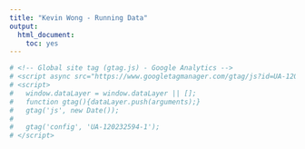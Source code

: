 ```yaml
---
title: "Kevin Wong - Running Data"
output:
  html_document:
    toc: yes
---
```



```r
# <!-- Global site tag (gtag.js) - Google Analytics -->
# <script async src="https://www.googletagmanager.com/gtag/js?id=UA-120232594-1"></script>
# <script>
#   window.dataLayer = window.dataLayer || [];
#   function gtag(){dataLayer.push(arguments);}
#   gtag('js', new Date());
# 
#   gtag('config', 'UA-120232594-1');
# </script>
```

